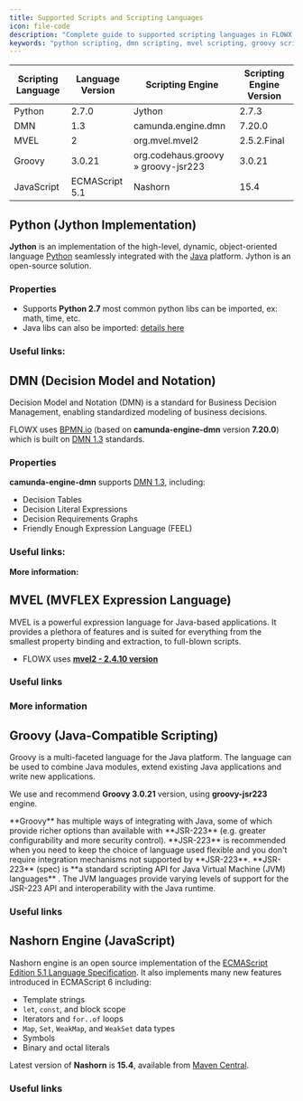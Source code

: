 ```yaml
---
title: Supported Scripts and Scripting Languages
icon: file-code
description: "Complete guide to supported scripting languages in FLOWX.AI - Python, DMN, MVEL, Groovy, and JavaScript (Nashorn). Includes versions, engines, implementation details, and usage guidelines for each scripting language."
keywords: "python scripting, dmn scripting, mvel scripting, groovy scripting, javascript nashorn, jython, scripting engines, flowx scripts, ecmascript"
---
```


<CardGroup>

<Card title = "Python" icon = "python" href= "#python" description="Python 2.7 via Jython implementation"></Card>
<Card title = "DMN" icon = "code" href= "#dmn" description="Decision Model and Notation 1.3"></Card>
<Card title = "MVEL" icon = "code" href= "#mvel" description="MVEL2 expression language"></Card>
<Card title = "Groovy" icon = "code" href= "#groovy" description="Groovy 3.0.21 with JSR-223"></Card>
<Card title = "JavaScript (Nashorn)" icon = "code" href= "#nashorn-engine-javascript" description="ECMAScript 5.1 via Nashorn"></Card>
</CardGroup>


| Scripting Language | Language Version | Scripting Engine                    | Scripting Engine Version |
| ------------------ | ---------------- | ----------------------------------- | ------------------------ |
| Python             | 2.7.0            | Jython                              | 2.7.3                    |
| DMN                | 1.3              | camunda.engine.dmn                  | 7.20.0                   |
| MVEL               | 2                | org.mvel.mvel2                      | 2.5.2.Final              |
| Groovy             | 3.0.21           | org.codehaus.groovy » groovy-jsr223 | 3.0.21                   |
| JavaScript         | ECMAScript 5.1   | Nashorn                             | 15.4                     |


## Python (Jython Implementation)

**Jython** is an implementation of the high-level, dynamic, object-oriented language [Python](http://www.python.org/) seamlessly integrated with the [Java](http://www.javasoft.com/) platform. Jython is an open-source solution.

<Card title ="Jython Book" href="https://jython.readthedocs.io/en/latest/" icon ="link">
</Card>

### Properties

* Supports **Python 2.7** most common python libs can be imported, ex: math, time, etc.
* Java libs can also be imported: [details here ](https://www.tutorialspoint.com/jython/jython_importing_java_libraries.htm)

### Useful links:

<Card title = "Python 2.7 documentation" href= "https://docs.python.org/2.7/" icon ="link"></Card>

<Card title = "Jython" href="https://www.jython.org/" icon = "link"></Card>

<Card title ="Jython FAQs" href="https://wiki.python.org/jython/JythonFaq" icon ="link"></Card>

## DMN (Decision Model and Notation)

Decision Model and Notation (DMN) is a standard for Business Decision Management, enabling standardized modeling of business decisions.

FLOWX uses [BPMN.io](https://bpmn.io/) (based on **camunda-engine-dmn** version **7.20.0**) which is built on [DMN 1.3](https://www.omg.org/spec/DMN/1.3/PDF) standards.

### Properties

**camunda-engine-dmn** supports [DMN 1.3](https://www.omg.org/spec/DMN/1.3/PDF), including:
- Decision Tables
- Decision Literal Expressions
- Decision Requirements Graphs
- Friendly Enough Expression Language (FEEL)

### Useful links:

<Card title ="Decision Model and Notation (DMN)" href ="https://www.omg.org/dmn/" icon ="link"></Card>

<Card title ="DMN 1.3 specs" href="https://www.omg.org/spec/DMN/1.3/PDF" icon = "link"></Card>

**More information:**

<Card title ="DMN Business rule action" href= "/4.0/docs/platform-overview/frameworks-and-standards/business-process-industry-standards/intro-to-dmn"></Card>

## MVEL (MVFLEX Expression Language)

MVEL is a powerful expression language for Java-based applications. It provides a plethora of features and is suited for everything from the smallest property binding and extraction, to full-blown scripts.

* FLOWX uses [**mvel2 - 2.4.10 version**](https://mvnrepository.com/artifact/org.mvel/mvel2/2.4.10.Final)

### Useful links

<Card title ="Mvel documentation" href="http://mvel.documentnode.com/" icon ="link"></Card>

<Card title ="Maven repository: Mvel 2.4.0 final" href = "https://github.com/mvel/mvel/tags" icon ="link"></Card>

### More information

<Card title = "Intro to MVEL" href="/4.0/docs/platform-overview/frameworks-and-standards/business-process-industry-standards/intro-to-mvel"></Card>

## Groovy (Java-Compatible Scripting)

Groovy is a multi-faceted language for the Java platform. The language can be used to combine Java modules, extend existing Java applications and write new applications.

We use and recommend **Groovy 3.0.21** version, using **groovy-jsr223** engine.

<Info>
**Groovy** has multiple ways of integrating with Java, some of which provide richer options than available with **JSR-223** (e.g. greater configurability and more security control). **JSR-223** is recommended when you need to keep the choice of language used flexible and you don't require integration mechanisms not supported by **JSR-223**.
</Info>

<Info>
**JSR-223** (spec) is **a standard scripting API for Java Virtual Machine (JVM) languages** . The JVM languages provide varying levels of support for the JSR-223 API and interoperability with the Java runtime.
</Info>

### Useful links

<Card title ="Groovy Language Documentation" href="https://docs.groovy-lang.org/docs/groovy-3.0.21/html/documentation/" icon ="link"></Card>

<Card title ="[Java] Class GroovyScriptEngineImpl" href ="https://docs.groovy-lang.org/latest/html/gapi/org/codehaus/groovy/jsr223/GroovyScriptEngineImpl.html" icon ="link"></Card>

<Card title ="groovy-jsr223" href = "https://mvnrepository.com/artifact/org.codehaus.groovy/groovy-jsr223" icon ="link"></Card>


## Nashorn Engine (JavaScript)

Nashorn engine is an open source implementation of the [ECMAScript Edition 5.1 Language Specification](https://es5.github.io/). It also implements many new features introduced in ECMAScript 6 including:
- Template strings
- `let`, `const`, and block scope
- Iterators and `for..of` loops
- `Map`, `Set`, `WeakMap`, and `WeakSet` data types
- Symbols
- Binary and octal literals

Latest version of **Nashorn** is **15.4**, available from [Maven Central](https://search.maven.org/artifact/org.openjdk.nashorn/nashorn-core/15.4/jar).

### Useful links

<Card title = "Nashorn - Changelog" href = "https://github.com/openjdk/nashorn" icon ="link"></Card>

<Card title = "OpenJDK - Nashorn" href = "https://github.com/openjdk/nashorn/blob/main/CHANGELOG.md" icon ="link"> </Card>

<Card title ="nashorn-core - Maven Central" href ="https://central.sonatype.com/artifact/org.openjdk.nashorn/nashorn-core/15.4?smo=true" icon ="link">
</Card>